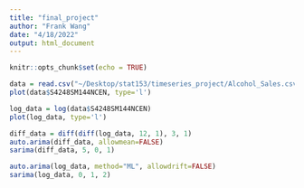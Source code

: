 ```yaml
---
title: "final_project"
author: "Frank Wang"
date: "4/18/2022"
output: html_document
---
```


```r
knitr::opts_chunk$set(echo = TRUE)
```

```r
data = read.csv("~/Desktop/stat153/timeseries_project/Alcohol_Sales.csv")
plot(data$S4248SM144NCEN, type='l')
```

```r
log_data = log(data$S4248SM144NCEN)
plot(log_data, type='l')
```

```r
diff_data = diff(diff(log_data, 12, 1), 3, 1)
auto.arima(diff_data, allowmean=FALSE)
sarima(diff_data, 5, 0, 1)
```

```r
auto.arima(log_data, method="ML", allowdrift=FALSE)
sarima(log_data, 0, 1, 2)
```

